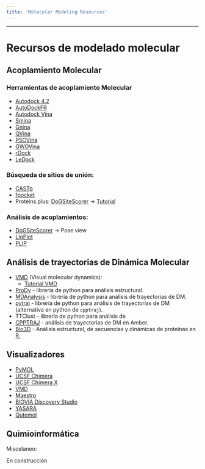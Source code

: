 ```yaml
---
title: 'Molecular Modeling Resources'
---
```

***

# Recursos de modelado molecular

## Acoplamiento Molecular
### Herramientas de acoplamiento Molecular
- [Autodock 4.2](http://autodock.scripps.edu/)
- [AutoDockFR](https://ccsb.scripps.edu/adfr/)
- [Autodock Vina](http://vina.scripps.edu/)
- [Smina](https://sourceforge.net/projects/smina/)
- [Gnina](https://github.com/gnina/gnina)
- [QVina](https://qvina.github.io/)
- [PSOVina](https://cbbio.online/software/psovina/index.html)
- [GWOVina](https://cbbio.online/software/gwovina/index.html)
- [rDock](http://rdock.sourceforge.net/)
- [LeDock](http://www.lephar.com/software.html)

### Búsqueda de sitios de unión:
- [CASTp](http://sts.bioe.uic.edu/castp/)
- [fpocket](https://bioserv.rpbs.univ-paris-diderot.fr/services/fpocket/)
- Proteins.plus: [DoGSiteScorer](https://proteins.plus/) -> [Tutorial](https://proteins.plus/help/tutorial)

### Análisis de acoplamientos:
- [DoGSiteScorer](https://proteins.plus/) -> Pose view
- [LigPlot](https://www.ebi.ac.uk/thornton-srv/software/LigPlus/)
- [PLIP](https://plip-tool.biotec.tu-dresden.de/plip-web/plip/index)

## Análisis de trayectorias de Dinámica Molecular

- [VMD](http://www.ks.uiuc.edu/Research/vmd/) (Visual molecular dynamics): 
  - [Tutorial VMD](http://www.ks.uiuc.edu/Training/Tutorials/vmd/vmd-tutorial.pdf)
- [ProDy](http://prody.csb.pitt.edu/tutorials/) - librería de python para análisis estructural.
- [MDAnalysis](https://www.mdanalysis.org/about/) - librería de python para análisis de trayectorias de DM.
- [pytraj](https://amber-md.github.io/pytraj/latest/index.html) - librería de python para análisis de trayectorias de DM (alternativa en python de `cpptraj`).
- TTClust - librería de python para análisis de 
- [CPPTRAJ](https://amberhub.chpc.utah.edu/cpptraj/) - análisis de trayectorias de DM en Amber.
- [Bio3D](http://thegrantlab.org/bio3d_v2/index.php) - Análisis estructural, de secuencias y dinámicas de proteínas en [R.](https://www.r-project.org/)

## Visualizadores
- [PyMOL](https://pymol.org/2/) 
- [UCSF Chimera](https://www.cgl.ucsf.edu/chimera/)
- [UCSF Chimera X](https://www.rbvi.ucsf.edu/chimerax/)
- [VMD](http://www.ks.uiuc.edu/Research/vmd/) 
- [Maestro](https://www.schrodinger.com/freemaestro)
- [BIOVIA Discovery Studio](https://discover.3ds.com/discovery-studio-visualizer-download#_ga=2.139527984.2003505014.1614374842-1205daf0-754c-11eb-8d39-116c13c7f4bb)
- [YASARA](http://www.yasara.org/index.html)
- [Qutemol](https://sourceforge.net/projects/qutemol/)


## Quimioinformática

Miscelaneo:

En construcción